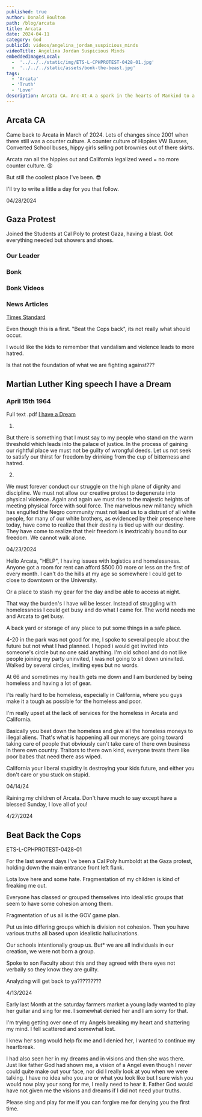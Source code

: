 ```yaml
---
published: true
author: Donald Boulton
path: /blog/arcata
title: Arcata
date: 2024-04-11
category: God
publicId: videos/angelina_jordan_suspicious_minds
videoTitle: Angelina Jordan Suspicious Minds
embeddedImagesLocal:
  -  '../../../static/img/ETS-L-CPHPROTEST-0428-01.jpg' 
  -  '../../../static/assets/bonk-the-beast.jpg' 
tags: 
  - 'Arcata' 
  - 'Truth' 
  - 'Love'
description: Arcata CA. Arc-At-A a spark in the hearts of Mankind to a new beginning.
---
```


## Arcata CA

Came back to Arcata in March of 2024. Lots of changes since 2001 when there still was a counter culture. A counter culture of Hippies VW Busses, Converted School buses, hippy girls selling pot brownies out of there skirts.

Arcata ran all the hippies out and California legalized weed = no more counter culture. 😩

But still the coolest place I've been. 😎

I'll try to write a little a day for you that follow.

04/28/2024

## Gaza Protest

Joined the Students at Cal Poly to protest Gaza, having a blast. Got everything needed but showers and shoes.

### Our Leader

<GatsbyImage alt="Our Leader" imgclass="block object-cover object-center w-full h-full rounded-lg" image={getImage(props.localImages[1])} />

### Bonk

<GatsbyImage alt="Bonk the Beast" imgclass="block object-cover object-center w-full h-full rounded-lg" image={getImage(props.localImages[0])} />

### Bonk Videos

<IframeWrapperLarge>
<YouTube youTubeId="HxQ6Vq5VDVM" />
</IframeWrapperLarge>

### News Articles

[Times Standard](https://www.times-standard.com/2024/04/27/cal-poly-humboldt-closes-campus-to-outsiders-amid-protests-occupation/)

Even though this is a first. "Beat the Cops back", its not really what should occur.

I would like the kids to remember that vandalism and violence leads to more hatred. 

Is that not the foundation of what we are fighting against???

## Martian Luther King speech I have a Dream

### April 15th 1964

Full text .pdf [I have a Dream](https://static.pbslearningmedia.org/media/media_files/Full_text_I_Have_a_Dream_.pdf)

<Section>

1.
But there is something that I must say to my people who stand on the warm threshold which 
leads into the palace of justice. In the process of gaining our rightful place we must not be guilty 
of wrongful deeds. Let us not seek to satisfy our thirst for freedom by drinking from the cup of 
bitterness and hatred.

2.
We must forever conduct our struggle on the high plane of dignity and discipline. We must not 
allow our creative protest to degenerate into physical violence. Again and again we must rise to 
the majestic heights of meeting physical force with soul force. The marvelous new militancy 
which has engulfed the Negro community must not lead us to a distrust of all white people, for 
many of our white brothers, as evidenced by their presence here today, have come to realize that 
their destiny is tied up with our destiny. They have come to realize that their freedom is 
inextricably bound to our freedom. We cannot walk alone.

</Section>

<Section>
04/23/2024

Hello Arcata, "HELP", I having issues with logistics and homelessness. Anyone got a room for rent can afford $500.00 more or less on the first of every month. I can't do the hills at my age so somewhere I could get to close to downtown or the University.

Or a place to stash my gear for the day and be able to access at night. 

That way the burden's I have wil be lesser. Instead of struggling with homelessness I could get busy and do what I came for. The world needs me and Arcata to get busy.

A back yard or storage of any place to put some things in a safe place.

4-20 in the park was not good for me, I spoke to several people about the future but not what I had planned. I hoped i would get invited into someone's circle but no one said anything. I'm old school and do not like people joining my party uninvited, I was not going to sit down uninvited. Walked by several circles, inviting eyes but no words. 

At 66 and sometimes my health gets me down and I am burdened by being homeless and having a lot of gear. 

I'ts really hard to be homeless, especially in California, where you guys make it a tough as possible for the homeless and poor. 

I'm really upset at the lack of services for the homeless in Arcata and California. 

Basically you beat down the homeless and give all the homeless moneys to illegal aliens. That's what is happening all our moneys are going toward taking care of people that obviously can't take care of there own business in there own country. Traitors to there own kind, everyone treats them like poor babes that need there ass wiped.

California your liberal stupidity is destroying your kids future, and either you don't care or you stuck on stupid.
</Section>

<Section>
04/14/24

Raining my children of Arcata. Don't have much to say except have a blessed Sunday, I love all of you!
</Section>

<Section>

4/27/2024


## Beat Back the Cops

<YouTube youTubeId="h3mj5_TNfrc" />

ETS-L-CPHPROTEST-0428-01

For the last several days I've been a Cal Poly humboldt at the Gaza protest, holding down the main entrance front left flank.

Lota love here and some hate. Fragmentation of my children is kind of freaking me out. 

Everyone has classed or grouped themselves into idealistic groups that seem to have some cohesion among them.

Fragmentation of us all is the GOV game plan. 

Put us into differing groups which is division not cohesion. Then you have various truths all based upon idealistic hallucinations.

Our schools intentionally group us. But* we are all individuals in our creation, we were not born a group.

Spoke to son Faculty about this and they agreed with there eyes not verbally so they know they are guilty.

Analyzing will get back to ya?????????
</Section>

<Section>
4/13/2024

Early last Month at the saturday farmers market a young lady wanted to play her guitar and sing for me. I somewhat denied her and I am sorry for that.

I'm trying getting over one of my Angels breaking my heart and shattering my mind. I fell scattered and somewhat lost.

I knew her song would help fix me and I denied her, I wanted to continue my heartbreak. 

I had also seen her in my dreams and in visions and then she was there. Just like father God had shown me, a vision of a Angel even though I never could quite make out your face, nor did I really look at you when we were talking. I have no idea who you are or what you look like but I sure wish you would now play your song for me, I really need to hear it. Father God would have not given me the visions and dreams if I did not need your truths. 

Please sing and play for me if you can forgive me for denying you the first time.

</Section>
